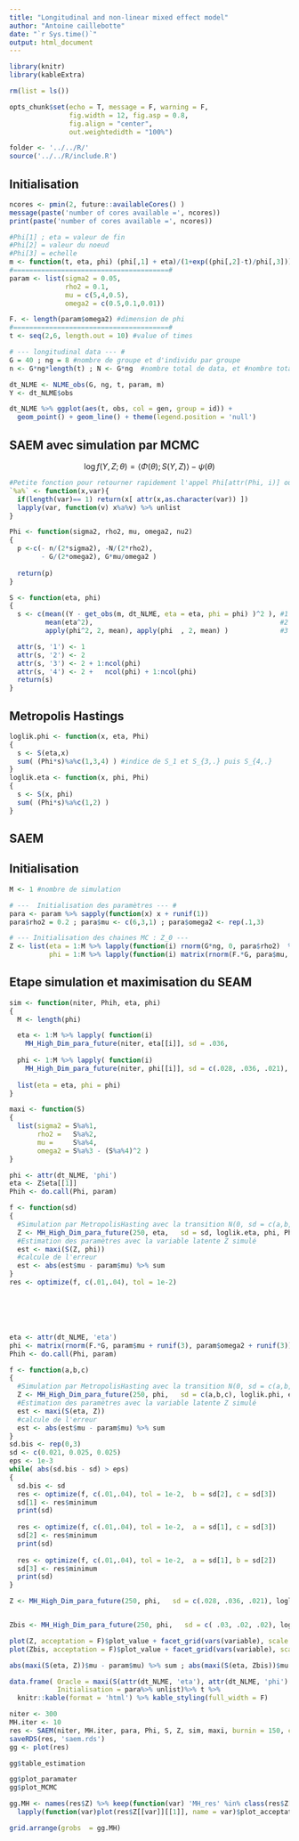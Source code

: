 ```yaml
---
title: "Longitudinal and non-linear mixed effect model"
author: "Antoine caillebotte"
date: "`r Sys.time()`"
output: html_document
---
```


<style type="text/css">
.main-container {
  max-width: 1000px;
  margin-left: auto;
  margin-right: auto;
}
</style>
  
```r
library(knitr)
library(kableExtra)

rm(list = ls())

opts_chunk$set(echo = T, message = F, warning = F,
               fig.width = 12, fig.asp = 0.8,
               fig.align = "center",
               out.weightedidth = "100%")

folder <- '../../R/'
source('../../R/include.R')
```

## Initialisation

```r
ncores <- pmin(2, future::availableCores() )
message(paste('number of cores available =', ncores))
print(paste('number of cores available =', ncores))
```

```r
#Phi[1] ; eta = valeur de fin
#Phi[2] = valeur du noeud
#Phi[3] = echelle
m <- function(t, eta, phi) (phi[,1] + eta)/(1+exp((phi[,2]-t)/phi[,3]))
#=======================================#
param <- list(sigma2 = 0.05,
              rho2 = 0.1,
              mu = c(5,4,0.5),
              omega2 = c(0.5,0.1,0.01))

F. <- length(param$omega2) #dimension de phi
#=======================================#
t <- seq(2,6, length.out = 10) #value of times

# --- longitudinal data --- #
G = 40 ; ng = 8 #nombre de groupe et d'individu par groupe
n <- G*ng*length(t) ; N <- G*ng  #nombre total de data, et #nombre total d'individu

dt_NLME <- NLME_obs(G, ng, t, param, m)
Y <- dt_NLME$obs
```

```r
dt_NLME %>% ggplot(aes(t, obs, col = gen, group = id)) + 
  geom_point() + geom_line() + theme(legend.position = 'null')
```

## SAEM avec simulation par MCMC
$$\log f(Y, Z ; \theta) = \langle \Phi(\theta) ; S(Y,Z) \rangle - \psi(\theta)$$

```r
#Petite fonction pour retourner rapidement l'appel Phi[attr(Phi, i)] où i est '1', '2', ...,
`%a%` <- function(x,var){
  if(length(var)== 1) return(x[ attr(x,as.character(var)) ])
  lapply(var, function(v) x%a%v) %>% unlist
}

Phi <- function(sigma2, rho2, mu, omega2, nu2)
{
  p <-c(- n/(2*sigma2), -N/(2*rho2),
        - G/(2*omega2), G*mu/omega2 )
 
  return(p)
}

S <- function(eta, phi)
{
  s <- c(mean((Y - get_obs(m, dt_NLME, eta = eta, phi = phi) )^2 ), #1
         mean(eta^2),                                               #2
         apply(phi^2, 2, mean), apply(phi  , 2, mean) )             #3 et 4

  attr(s, '1') <- 1
  attr(s, '2') <- 2
  attr(s, '3') <- 2 + 1:ncol(phi)
  attr(s, '4') <- 2 +   ncol(phi) + 1:ncol(phi)
  return(s)
}
```

## Metropolis Hastings

```r
loglik.phi <- function(x, eta, Phi)
{
  s <- S(eta,x)
  sum( (Phi*s)%a%c(1,3,4) ) #indice de S_1 et S_{3,.} puis S_{4,.}
}
loglik.eta <- function(x, phi, Phi) 
{ 
  s <- S(x, phi)
  sum( (Phi*s)%a%c(1,2) )
}
```




## SAEM
## Initialisation
```r
M <- 1 #nombre de simulation

# ---  Initialisation des paramètres --- #
para <- param %>% sapply(function(x) x + runif(1))
para$rho2 = 0.2 ; para$mu <- c(6,3,1) ; para$omega2 <- rep(.1,3)

# --- Initialisation des chaines MC : Z_0 ---
Z <- list(eta = 1:M %>% lapply(function(i) rnorm(G*ng, 0, para$rho2)  %>% matrix(ncol = 1) ),
          phi = 1:M %>% lapply(function(i) matrix(rnorm(F.*G, para$mu, para$omega2), nrow = F.) %>% t ) )
```

## Etape simulation et maximisation du SEAM

```r
sim <- function(niter, Phih, eta, phi)
{
  M <- length(phi)

  eta <- 1:M %>% lapply( function(i)
    MH_High_Dim_para_future(niter, eta[[i]], sd = .036,                 loglik.eta, phi[[i]], Phih, cores = ncores-1 ))
  
  phi <- 1:M %>% lapply( function(i)
    MH_High_Dim_para_future(niter, phi[[i]], sd = c(.028, .036, .021), loglik.phi, eta[[i]], Phih, cores = 1 ))
  
  list(eta = eta, phi = phi)
}

maxi <- function(S)
{
  list(sigma2 = S%a%1,
       rho2 =   S%a%2,
       mu =     S%a%4,
       omega2 = S%a%3 - (S%a%4)^2 )
}
```


```r
phi <- attr(dt_NLME, 'phi')
eta <- Z$eta[[1]]
Phih <- do.call(Phi, param)

f <- function(sd)
{
  #Simulation par MetropolisHasting avec la transition N(0, sd = c(a,b,c))
  Z <- MH_High_Dim_para_future(250, eta,   sd = sd, loglik.eta, phi, Phih, cores = 40)
  #Estimation des paramètres avec la variable latente Z simulé
  est <- maxi(S(Z, phi))
  #calcule de l'erreur
  est <- abs(est$mu - param$mu) %>% sum
}
res <- optimize(f, c(.01,.04), tol = 1e-2)






eta <- attr(dt_NLME, 'eta')
phi <- matrix(rnorm(F.*G, param$mu + runif(3), param$omega2 + runif(3)), nrow = F.) %>% t
Phih <- do.call(Phi, param)

f <- function(a,b,c)
{
  #Simulation par MetropolisHasting avec la transition N(0, sd = c(a,b,c))
  Z <- MH_High_Dim_para_future(250, phi,   sd = c(a,b,c), loglik.phi, eta, Phih, cores = 10)
  #Estimation des paramètres avec la variable latente Z simulé
  est <- maxi(S(eta, Z))
  #calcule de l'erreur
  est <- abs(est$mu - param$mu) %>% sum
}
sd.bis <- rep(0,3)
sd <- c(0.021, 0.025, 0.025)
eps <- 1e-3
while( abs(sd.bis - sd) > eps)
{
  sd.bis <- sd
  res <- optimize(f, c(.01,.04), tol = 1e-2,  b = sd[2], c = sd[3])
  sd[1] <- res$minimum
  print(sd)
  
  res <- optimize(f, c(.01,.04), tol = 1e-2,  a = sd[1], c = sd[3])
  sd[2] <- res$minimum
  print(sd)
  
  res <- optimize(f, c(.01,.04), tol = 1e-2,  a = sd[1], b = sd[2])
  sd[3] <- res$minimum
  print(sd)
}

```

```r
Z <- MH_High_Dim_para_future(250, phi,   sd = c(.028, .036, .021), loglik.phi, eta, Phih, cores = 10, verbatim = T)


Zbis <- MH_High_Dim_para_future(250, phi,   sd = c( .03, .02, .02), loglik.phi, eta, Phih, cores = 10, verbatim = T)

plot(Z, acceptation = F)$plot_value + facet_grid(vars(variable), scale = "free")
plot(Zbis, acceptation = F)$plot_value + facet_grid(vars(variable), scale = "free")

abs(maxi(S(eta, Z))$mu - param$mu) %>% sum ; abs(maxi(S(eta, Zbis))$mu - param$mu) %>% sum

```

```r
data.frame( Oracle = maxi(S(attr(dt_NLME, 'eta'), attr(dt_NLME, 'phi') )) %>% unlist ,
            Initialisation = para%>% unlist)%>% t %>% 
  knitr::kable(format = 'html') %>% kable_styling(full_width = F)
```

```r
niter <- 300
MH.iter <- 10
res <- SAEM(niter, MH.iter, para, Phi, S, Z, sim, maxi, burnin = 150, coef.burnin = 3/4, eps = 1e-3, verbatim = 2)
saveRDS(res, 'saem.rds')
gg <- plot(res)
```

```r
gg$table_estimation
```

```r
gg$plot_paramater
gg$plot_MCMC

gg.MH <- names(res$Z) %>% keep(function(var) 'MH_res' %in% class(res$Z[[var]][[1]]) ) %>%
  lapply(function(var)plot(res$Z[[var]][[1]], name = var)$plot_acceptation)

grid.arrange(grobs  = gg.MH)
```











